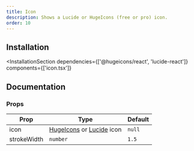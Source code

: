 ```yaml
---
title: Icon
description: Shows a Lucide or HugeIcons (free or pro) icon.
order: 10
---
```


<DemoCodePreview codePath="icon/default.tsx" demoPath="demos/icon/default" />

## Installation

<InstallationSection
  dependencies={['@hugeicons/react', 'lucide-react']}
  components={['icon.tsx']}
>
  <InstallationCommand command="execute" params="shadcn@latest add ~website/r/icon.json" />
</InstallationSection>

## Documentation
### Props

| Prop              | Type                                                                                         | Default |
  |-------------------|----------------------------------------------------------------------------------------------|---------|
| icon <Required /> | [HugeIcons](https://hugeicons.com/?via=daspwork) or [Lucide](https://lucide.dev/icons/) icon | `null`  |
| strokeWidth       | `number`                                                                                     | `1.5`   |
